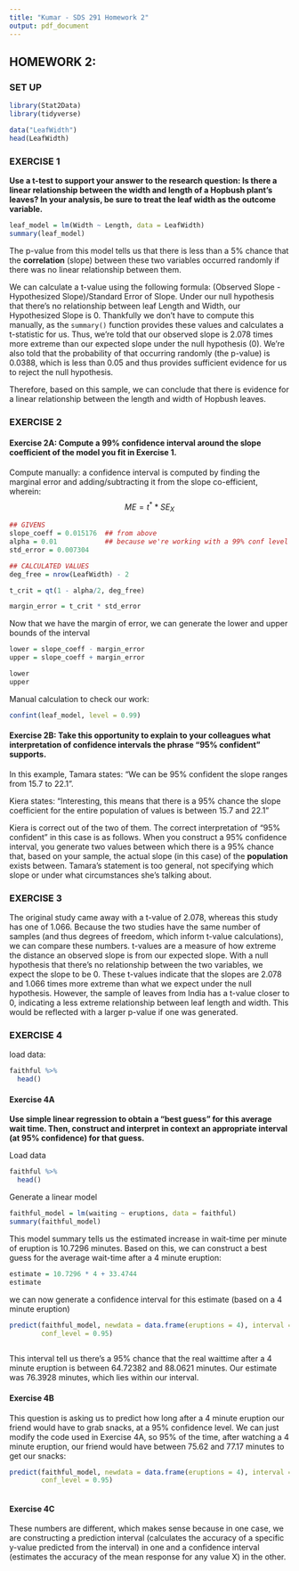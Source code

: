 ```yaml
---
title: "Kumar - SDS 291 Homework 2"
output: pdf_document
---
```


## HOMEWORK 2: 

### SET UP
```r

library(Stat2Data)
library(tidyverse)

```

```r

data("LeafWidth")
head(LeafWidth)

```


### EXERCISE 1
**Use a t-test to support your answer to the research question: Is there a linear relationship between the width and length of a Hopbush plant’s leaves? In your analysis, be sure to treat the leaf width as the outcome variable.**
```r

leaf_model = lm(Width ~ Length, data = LeafWidth)
summary(leaf_model)

```

The p-value from this model tells us that there is less than a 5% chance that the **correlation** (slope) between these two variables occurred randomly if there was no linear relationship between them. 

We can calculate a t-value using the following formula: (Observed Slope - Hypothesized Slope)/Standard Error of Slope. Under our null hypothesis that there's no relationship between leaf Length and Width, our Hypothesized Slope is 0. Thankfully we don't have to compute this manually, as the `summary()` function provides these values and calculates a t-statistic for us. Thus, we're told that our observed slope is 2.078 times more extreme than our expected slope under the null hypothesis (0). We're also told that the probability of that occurring randomly (the p-value) is 0.0388, which is less than 0.05 and thus provides sufficient evidence for us to reject the null hypothesis.

Therefore, based on this sample, we can conclude that there is evidence for a linear relationship between the length and width of Hopbush leaves. 

### EXERCISE 2

#### Exercise 2A: Compute a 99% confidence interval around the slope coefficient of the model you fit in Exercise 1.

Compute manually: a confidence interval is computed by finding the marginal error and adding/subtracting it from the slope co-efficient, wherein: 
$$ME = t^* *SE_{X}$$
```r

## GIVENS
slope_coeff = 0.015176  ## from above
alpha = 0.01            ## because we're working with a 99% conf level
std_error = 0.007304

## CALCULATED VALUES
deg_free = nrow(LeafWidth) - 2

t_crit = qt(1 - alpha/2, deg_free)

margin_error = t_crit * std_error

```

Now that we have the margin of error, we can generate the lower and upper bounds of the interval
```r

lower = slope_coeff - margin_error
upper = slope_coeff + margin_error

lower
upper

```

Manual calculation to check our work: 
```r

confint(leaf_model, level = 0.99)

```

#### Exercise 2B: Take this opportunity to explain to your colleagues what interpretation of confidence intervals the phrase “95% confident” supports. 

In this example, Tamara states: “We can be 95% confident the slope ranges from 15.7 to 22.1”. 

Kiera states: “Interesting, this means that there is a 95% chance the slope coefficient for the entire population of values is between 15.7 and 22.1” 

Kiera is correct out of the two of them. The correct interpretation of "95% confident" in this case is as follows. When you construct a 95% confidence interval, you generate two values between which there is a 95% chance that, based on your sample, the actual slope (in this case) of the **population** exists between. Tamara's statement is too general, not specifying which slope or under what circumstances she's talking about. 

### EXERCISE 3
The original study came away with a t-value of 2.078, whereas this study has one of 1.066. Because the two studies have the same number of samples (and thus degrees of freedom, which inform t-value calculations), we can compare these numbers. t-values are a measure of how extreme the distance an observed slope is from our expected slope. With a null hypothesis that there's no relationship between the two variables, we expect the slope to be 0. These t-values indicate that the slopes are 2.078 and 1.066 times more extreme than what we expect under the null hypothesis. However, the sample of leaves from India has a t-value closer to 0, indicating a less extreme relationship between leaf length and width. This would be reflected with a larger p-value if one was generated. 

### EXERCISE 4

load data: 
```r

faithful %>%
  head()

```

#### Exercise 4A
**Use simple linear regression to obtain a “best guess” for this average wait time. Then, construct and interpret in context an appropriate interval (at 95% confidence) for that guess.**

Load data
```r

faithful %>%
  head()

```

Generate a linear model
```r

faithful_model = lm(waiting ~ eruptions, data = faithful)
summary(faithful_model)

```

This model summary tells us the estimated increase in wait-time per minute of eruption is 10.7296 minutes. Based on this, we can construct a best guess for the average wait-time after a 4 minute eruption: 
```r

estimate = 10.7296 * 4 + 33.4744
estimate

```


we can now generate a confidence interval for this estimate (based on a 4 minute eruption)
```r

predict(faithful_model, newdata = data.frame(eruptions = 4), interval = "predict", 
        conf_level = 0.95)
  
```
This interval tell us there's a 95% chance that the real waittime after a 4 minute eruption is between 64.72382 and 88.0621 minutes. Our estimate was 76.3928 minutes, which lies within our interval. 

#### Exercise 4B
This question is asking us to predict how long after a 4 minute eruption our friend would have to grab snacks, at a 95% confidence level. We can just modify the code used in Exercise 4A, so 95% of the time, after watching a 4 minute eruption, our friend would have between 75.62 and 77.17 minutes to get our snacks: 
```r

predict(faithful_model, newdata = data.frame(eruptions = 4), interval = "confidence", 
        conf_level = 0.95)
  
```

#### Exercise 4C 
These numbers are different, which makes sense because in one case, we are constructing a prediction interval (calculates the accuracy of a specific y-value predicted from the interval) in one and a confidence interval (estimates the accuracy of the mean response for any value X) in the other. 
